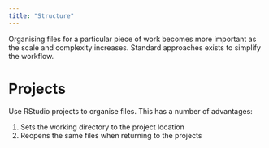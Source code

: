 ```yaml
---
title: "Structure"
---
```


Organising files for a particular piece of work becomes more important as the scale and complexity 
increases. Standard approaches exists to simplify the workflow.

# Projects

Use RStudio projects to organise files. This has a number of advantages:

1. Sets the working directory to the project location
1. Reopens the same files when returning to the projects
